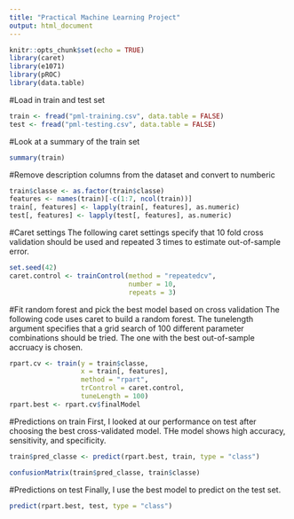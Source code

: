---
title: "Practical Machine Learning Project"
output: html_document
---

```{r setup, include=FALSE}
knitr::opts_chunk$set(echo = TRUE)
library(caret)
library(e1071)
library(pROC)
library(data.table)
```

#Load in train and test set
```{r}
train <- fread("pml-training.csv", data.table = FALSE)
test <- fread("pml-testing.csv", data.table = FALSE)
```

#Look at a summary of the train set
```{r}
summary(train)
```

#Remove description columns from the dataset and convert to numberic
```{r}
train$classe <- as.factor(train$classe)
features <- names(train)[-c(1:7, ncol(train))]
train[, features] <- lapply(train[, features], as.numeric)
test[, features] <- lapply(test[, features], as.numeric)
```

#Caret settings
The following caret settings specify that 10 fold cross validation should be used and repeated 3 times to estimate out-of-sample error.
```{r}
set.seed(42)
caret.control <- trainControl(method = "repeatedcv",
                              number = 10,
                              repeats = 3)
```

#Fit random forest and pick the best model based on cross validation
The following code uses caret to build a random forest. The tunelength argument specifies that a grid search of 100 different parameter combinations should be tried. The one with the best out-of-sample accruacy is chosen.
```{r}
rpart.cv <- train(y = train$classe, 
                  x = train[, features],
                  method = "rpart",
                  trControl = caret.control,
                  tuneLength = 100)
rpart.best <- rpart.cv$finalModel
```

#Predictions on train
First, I looked at our performance on test after choosing the best cross-validated model. THe model shows high accuracy, sensitivity, and specificity.
```{r, cache = TRUE}
train$pred_classe <- predict(rpart.best, train, type = "class")

confusionMatrix(train$pred_classe, train$classe)
```

#Predictions on test
Finally, I use the best model to predict on the test set.
```{r, cache = TRUE}
predict(rpart.best, test, type = "class")
```

